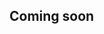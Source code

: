 ## Coming soon 

<!--
## Publications

## Grants

## Student Research

[Undergraduate students](/Table.qmd)
-->